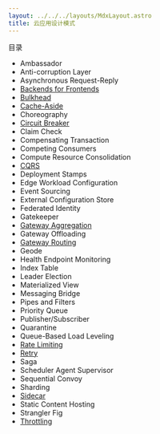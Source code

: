 ```yaml
---
layout: ../../../layouts/MdxLayout.astro
title: 云应用设计模式
---
```


目录


- Ambassador
- Anti-corruption Layer
- Asynchronous Request-Reply
- [Backends for Frontends](/cheatsheet/cloud-patterns/backends-for-frontends)
- [Bulkhead](/cheatsheet/cloud-patterns/bulkhead)
- [Cache-Aside](/cheatsheet/cloud-patterns/cache-aside)
- Choreography
- [Circuit Breaker](/cheatsheet/cloud-patterns/circuit-breaker)
- Claim Check
- Compensating Transaction
- Competing Consumers
- Compute Resource Consolidation
- [CQRS](/cheatsheet/cloud-patterns/cqrs)
- Deployment Stamps
- Edge Workload Configuration
- Event Sourcing
- External Configuration Store
- Federated Identity
- Gatekeeper
- [Gateway Aggregation](/cheatsheet/cloud-patterns/gateway-aggregation)
- Gateway Offloading
- [Gateway Routing](/cheatsheet/cloud-patterns/gateway-routing)
- Geode
- Health Endpoint Monitoring
- Index Table
- Leader Election
- Materialized View
- Messaging Bridge
- Pipes and Filters
- Priority Queue
- Publisher/Subscriber
- Quarantine
- Queue-Based Load Leveling
- [Rate Limiting](/cheatsheet/cloud-patterns/rate-limiting)
- [Retry](/cheatsheet/cloud-patterns/retry)
- Saga
- Scheduler Agent Supervisor
- Sequential Convoy
- Sharding
- [Sidecar](/cheatsheet/cloud-patterns/sidecar)
- Static Content Hosting
- Strangler Fig
- [Throttling](/cheatsheet/cloud-patterns/throttling)

